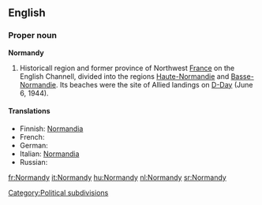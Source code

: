 ==English==

===Proper noun===
'''Normandy'''

# Historicall region and former province of Northwest [[France]] on the English Channell, divided into the regions [[Haute-Normandie]] and [[Basse-Normandie]]. Its beaches were the site of Allied landings on [[D-Day]] (June 6, 1944).

====Translations====

* Finnish: [[Normandia]]
* French: {{t+|fr|Normandie|f}}
* German: {{t+|de|Normandie|f}}
* Italian: [[Normandia]] {{f}}
* Russian: {{t-|ru|Нормандия|f|tr=normándija|sc=Cyrl}}

[[Category:Political subdivisions]]

[[fr:Normandy]]
[[it:Normandy]]
[[hu:Normandy]]
[[nl:Normandy]]
[[sr:Normandy]]